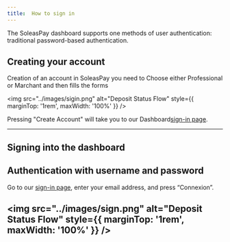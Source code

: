 ```yaml
---
title:  How to sign in
---
```


The SoleasPay dashboard supports one methods of user authentication: traditional password-based authentication.

## Creating your account

Creation of an account in SoleasPay you need to Choose either Professional or Marchant and then fills 
the forms 

<img src="../images/sigin.png" alt="Deposit Status Flow" style={{ marginTop: '1rem', maxWidth: '100%' }} />

Pressing "Create Account" will take you to our Dashboard[sign-in page](https://app.soleaspay.com/auth/register).

---

## Signing into the dashboard

## Authentication with username and password

Go to our [sign-in page](https://app.soleaspay.com/auth/login), enter your email address, and press “Connexion”.

<img src="../images/sign.png" alt="Deposit Status Flow" style={{ marginTop: '1rem', maxWidth: '100%' }} />
---
